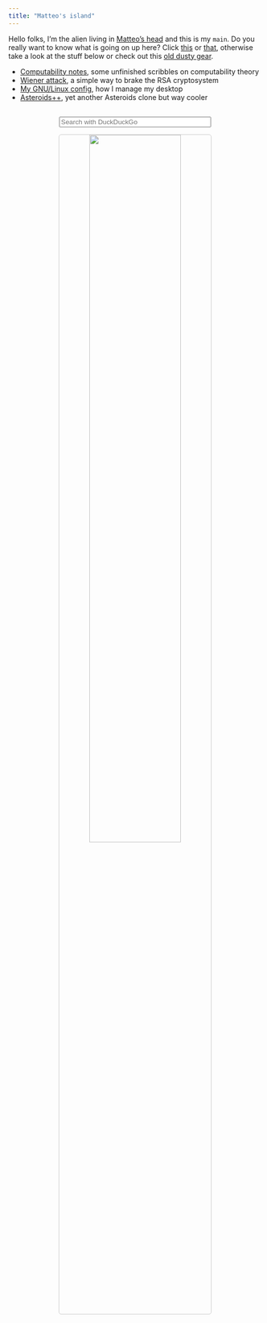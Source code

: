 ```yaml
---
title: "Matteo's island"
---
```





Hello folks, I'm the alien living in [Matteo's head](inmyhead.html) and this is my `main`. Do you really want to know what is going on up here? Click [this](cv.html) or [that](cv.html), otherwise take a look at the stuff below or check out this [old dusty gear](cellar.html).

<!--
<ul>
  <li><a style="color:#333333" href="notes.html">Computability notes</a> <span style="color:#A8A8A8">Some unfinished scribbles about computability theory</span></li>
  <li><a style="color:#333333" href="attack.html">Wiener attack</a> <span style="color:#A8A8A8">A simple way to brake the RSA cryptosystem</span></li>
  <li><a style="color:#333333" href="config.html">My GNU/Linux config</a> <span style="color:#A8A8A8">How I manage my desktop</span></li>
  <li><a style="color:#333333" href="astro.html">Asteroids++</a> <span style="color:#A8A8A8">Yet another Asteroids clone but cool</span></li>
</ul>
-->

<!--
<ul style="font-family:Ubuntu Mono">
  <li><a style="background-color:#F5F5F5; border-radius: 5px" href="notes.html">Computability notes</a>&nbsp;&nbsp;<span style="font-family:Ubuntu">Some unfinished scribbles about computability theory</span></li>
  <li><a style="background-color:#F5F5F5; border-radius: 5px" href="attack.html">Wiener attack</a>&nbsp;&nbsp;&nbsp;&nbsp;&nbsp;&nbsp;&nbsp;&nbsp;<span style="font-family:Ubuntu">A simple way to brake the RSA cryptosystem</span></li>
  <li><a style="background-color:#F5F5F5; border-radius: 5px" href="config.html">My GNU/Linux config</a>&nbsp;&nbsp;<span style="font-family:Ubuntu">How I manage my desktop</span></li>
  <li><a style="background-color:#F5F5F5; border-radius: 5px" href="astro.html">Asteroids++</a>&nbsp;&nbsp;&nbsp;&nbsp;&nbsp;&nbsp;&nbsp;&nbsp;&nbsp;&nbsp;<span style="font-family:Ubuntu">Yet another Asteroids clone but cool</span></li>
</ul>
-->

<!--
* [`Computability notes`](notes.html)<span style="font-family:Ubuntu Mono">&nbsp;</span>Some unfinished scribbles on computability theory
* [`Wiener attack`](attack.html)<span style="font-family:Ubuntu Mono">&nbsp;&nbsp;&nbsp;&nbsp;&nbsp;&nbsp;&nbsp;</span>A simple way to brake the RSA cryptosystem
* [`My GNU/Linux config`](config.html)<span style="font-family:Ubuntu Mono">&nbsp;</span>How I manage my desktop
* [`Asteroids++`](astro.html)<span style="font-family:Ubuntu Mono">&nbsp;&nbsp;&nbsp;&nbsp;&nbsp;&nbsp;&nbsp;&nbsp;&nbsp;</span>Yet another Asteroids clone but way cooler
-->

* [Computability notes](notes.html), some unfinished scribbles on computability theory
* [Wiener attack](attack.html), a simple way to brake the RSA cryptosystem
* [My GNU/Linux config](config.html), how I manage my desktop
* [Asteroids++](astro.html), yet another Asteroids clone but way cooler

<p align="center" style="margin-top:30px">
<form style="text-align:center" method="get" id="ddgSearch" action="https://duckduckgo.com/">
  <input type="hidden" name="sites" value=""/>
  <input type="hidden" name="k7" value="#FFFFFF"/>
  <input type="hidden" name="k8" value="#333333"/>
  <input type="hidden" name="k9" value="#333333"/>
  <input type="hidden" name="kx" value="#C4582E"/>
  <input type="hidden" name="kj" value="#F8F8F8"/>
  <input type="hidden" name="kt" value="n"/>
  <input type="hidden" name="k1" value=-1/>
  <input style="width:60%" type="text" name="q" placeholder="Search with DuckDuckGo" aria-label="Search"/> <!--autofocus-->
  <!--<button style="width:19.5%" type="submit">Search</button>-->
</form>
</p>

<!--
<p align="center">
  <img width="24.25%" style="border:1px solid #CCCCCC; border-radius: 5px; margin-right:1%" src="assets/think1.png"/><img width="24.25%" style="border:1px solid #CCCCCC; border-radius: 5px; margin-right:0.5%" src="assets/think2.png"/><img width="24.25%" style="border:1px solid #CCCCCC; border-radius: 5px; margin-left:0.5%" src="assets/think3.png"/><img width="24.25%" style="border:1px solid #CCCCCC; border-radius: 5px; margin-left:1%" src="assets/think4.png"/>
</p>
-->

<p align="center">
  <img width="60%" style="border:1px solid #CCCCCC; border-radius:5px" src="assets/island.png"/>
</p>
